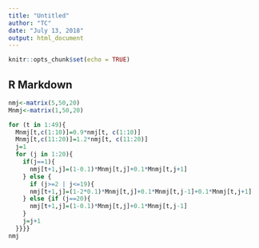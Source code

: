 ```yaml
---
title: "Untitled"
author: "TC"
date: "July 13, 2018"
output: html_document
---
```


```r
knitr::opts_chunk$set(echo = TRUE)
```

## R Markdown

```r
nmj<-matrix(5,50,20)
Mnmj<-matrix(1,50,20)
```


```r

for (t in 1:49){
  Mnmj[t,c(1:10)]=0.9*nmj[t, c(1:10)]
  Mnmj[t,c(11:20)]=1.2*nmj[t, c(11:20)]
  j=1
  for (j in 1:20){
    if(j==1){
      nmj[t+1,j]=(1-0.1)*Mnmj[t,j]+0.1*Mnmj[t,j+1]
    } else {
      if (j>=2 | j<=19){
      nmj[t+1,j]=(1-2*0.1)*Mnmj[t,j]+0.1*Mnmj[t,j-1]+0.1*Mnmj[t,j+1]
    } else {if (j==20){
      nmj[t+1,j]=(1-0.1)*Mnmj[t,j]+0.1*Mnmj[t,j-1]
    }
    j=j+1
  }}}}
nmj
```

